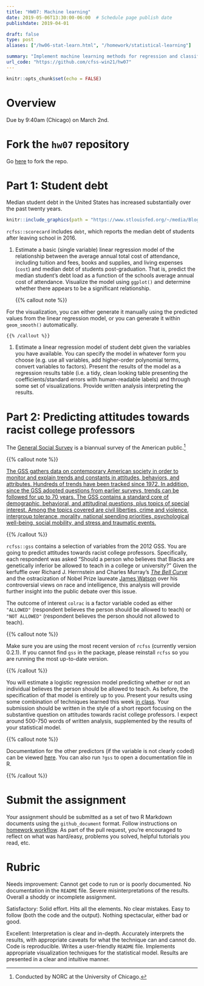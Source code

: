 ```yaml
---
title: "HW07: Machine learning"
date: 2019-05-06T13:30:00-06:00  # Schedule page publish date
publishdate: 2019-04-01

draft: false
type: post
aliases: ["/hw06-stat-learn.html", "/homework/statistical-learning"]

summary: "Implement machine learning methods for regression and classification."
url_code: "https://github.com/cfss-win21/hw07"
---
```


```r
knitr::opts_chunk$set(echo = FALSE)
```

# Overview

Due by 9:40am (Chicago) on March 2nd.

# Fork the `hw07` repository

Go [here](https://github.com/cfss-win21/hw07) to fork the repo.

# Part 1: Student debt

Median student debt in the United States has increased substantially over the past twenty years.

```r
knitr::include_graphics(path = "https://www.stlouisfed.org/~/media/Blog/2020/January/BlogImage_AvgMedianDebt_011420.png?la=en")
```

`rcfss::scorecard` includes `debt`, which reports the median debt of students after leaving school in 2016.

1. Estimate a basic (single variable) linear regression model of the relationship between the average annual total cost of attendance, including tuition and fees, books and supplies, and living expenses (`cost`) and median debt of students post-graduation. That is, predict the median student's debt load as a function of the schools average annual cost of attendance. Visualize the model using `ggplot()` and determine whether there appears to be a significant relationship.

    {{% callout note %}}
    
For the visualization, you can either generate it manually using the predicted values from the linear regression model, or you can generate it within `geom_smooth()` automatically.
    
    {{% /callout %}}
    
1. Estimate a linear regression model of student debt given the variables you have available. You can specify the model in whatever form you choose (e.g. use all variables, add higher-order polynomial terms, convert variables to factors). Present the results of the model as a regression results table (i.e. a tidy, clean looking table presenting the coefficients/standard errors with human-readable labels) and through some set of visualizations. Provide written analysis interpreting the results.

# Part 2: Predicting attitudes towards racist college professors

The [General Social Survey](http://gss.norc.org/) is a biannual survey of the American public.^[Conducted by NORC at the University of Chicago.]

{{% callout note %}}

[The GSS gathers data on contemporary American society in order to monitor and explain trends and constants in attitudes, behaviors, and attributes. Hundreds of trends have been tracked since 1972. In addition, since the GSS adopted questions from earlier surveys, trends can be followed for up to 70 years. The GSS contains a standard core of demographic, behavioral, and attitudinal questions, plus topics of special interest. Among the topics covered are civil liberties, crime and violence, intergroup tolerance, morality, national spending priorities, psychological well-being, social mobility, and stress and traumatic events.](http://gss.norc.org/About-The-GSS)

{{% /callout %}}

`rcfss::gss` contains a selection of variables from the 2012 GSS. You are going to predict attitudes towards racist college professors. Specifically, each respondent was asked "Should a person who believes that Blacks are genetically inferior be allowed to teach in a college or university?" Given the kerfuffle over Richard J. Herrnstein and Charles Murray's [*The Bell Curve*](https://en.wikipedia.org/wiki/The_Bell_Curve) and the ostracization of Nobel Prize laureate [James Watson](https://en.wikipedia.org/wiki/James_Watson) over his controversial views on race and intelligence, this analysis will provide further insight into the public debate over this issue.

The outcome of interest `colrac` is a factor variable coded as either `"ALLOWED"` (respondent believes the person should be allowed to teach) or `"NOT ALLOWED"` (respondent believes the person should not allowed to teach).

{{% callout note %}}

Make sure you are using the most recent version of `rcfss` (currently version 0.2.1). If you cannot find `gss` in the package, please reinstall `rcfss` so you are running the most up-to-date version.

{{% /callout %}}

You will estimate a logistic regression model predicting whether or not an individual believes the person should be allowed to teach. As before, the specification of that model is entirely up to you. Present your results using some combination of techniques learned this week [in class](/syllabus/working-with-statistical-models/). Your submission should be written in the style of a short report focusing on the substantive question on attitudes towards racist college professors. I expect around 500-750 words of written analysis, supplemented by the results of your statistical model.

{{% callout note %}}

Documentation for the other predictors (if the variable is not clearly coded) can be viewed [here](https://gssdataexplorer.norc.org/variables/vfilter). You can also run `?gss` to open a documentation file in R.

{{% /callout %}}

# Submit the assignment

Your assignment should be submitted as a set of two R Markdown documents using the `github_document` format. Follow instructions on [homework workflow](/faq/homework-guidelines/#homework-workflow). As part of the pull request, you're encouraged to reflect on what was hard/easy, problems you solved, helpful tutorials you read, etc.

# Rubric

Needs improvement: Cannot get code to run or is poorly documented. No documentation in the `README` file. Severe misinterpretations of the results. Overall a shoddy or incomplete assignment.

Satisfactory: Solid effort. Hits all the elements. No clear mistakes. Easy to follow (both the code and the output). Nothing spectacular, either bad or good.

Excellent: Interpretation is clear and in-depth. Accurately interprets the results, with appropriate caveats for what the technique can and cannot do. Code is reproducible. Writes a user-friendly `README` file. Implements appropriate visualization techniques for the statistical model. Results are presented in a clear and intuitive manner.
